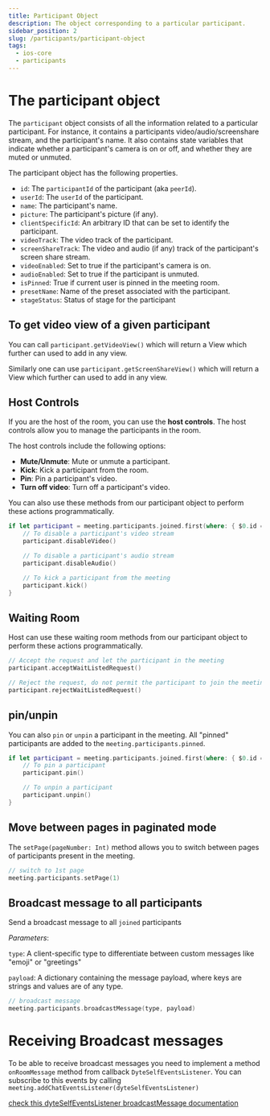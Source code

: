 ```yaml
---
title: Participant Object
description: The object corresponding to a particular participant.
sidebar_position: 2
slug: /participants/participant-object
tags:
  - ios-core
  - participants
---
```


# The participant object

The `participant` object consists of all the information related to a particular participant. For instance, it contains a participants video/audio/screenshare stream, and the participant's name. It also contains state variables that indicate whether a participant's camera is on or off, and whether they are muted or unmuted.

The participant object has the following properties.

- `id`: The `participantId` of the participant (aka `peerId`).
- `userId`: The `userId` of the participant.
- `name`: The participant's name.
- `picture`: The participant's picture (if any).
- `clientSpecificId`: An arbitrary ID that can be set to identify the
  participant.
- `videoTrack`: The video track of the participant.
- `screenShareTrack`: The video and audio (if any) track of the participant's
  screen share stream.
- `videoEnabled`: Set to true if the participant's camera is on.
- `audioEnabled`: Set to true if the participant is unmuted.
- `isPinned`: True if current user is pinned in the meeting room.
- `presetName`: Name of the preset associated with the participant.
- `stageStatus`: Status of stage for the participant

## To get video view of a given participant

You can call `participant.getVideoView()` which will return a View which further
can used to add in any view.

Similarly one can use `participant.getScreenShareView()` which will return a
View which further can used to add in any view.

## Host Controls

If you are the host of the room, you can use the **host controls**. The host controls allow you to manage the participants in the room.

The host controls include the following options:

- **Mute/Unmute**: Mute or unmute a participant.
- **Kick**: Kick a participant from the room.
- **Pin**: Pin a participant's video.
- **Turn off video**: Turn off a participant's video.

You can also use these methods from our participant object to
perform these actions programmatically.

```swift
if let participant = meeting.participants.joined.first(where: { $0.id == participantId }) {
    // To disable a participant's video stream
    participant.disableVideo()

    // To disable a participant's audio stream
    participant.disableAudio()

    // To kick a participant from the meeting
    participant.kick()
}
```

## Waiting Room

Host can use these waiting room methods from our participant object to
perform these actions programmatically.

```swift
// Accept the request and let the participant in the meeting
participant.acceptWaitListedRequest()

// Reject the request, do not permit the participant to join the meeting
participant.rejectWaitListedRequest()
```

## pin/unpin

You can also `pin` or `unpin` a participant in the meeting. All "pinned"
participants are added to the `meeting.participants.pinned`.

```swift
if let participant = meeting.participants.joined.first(where: { $0.id == participantId }) {
    // To pin a participant
    participant.pin()

    // To unpin a participant
    participant.unpin()
}
```

## Move between pages in paginated mode

The `setPage(pageNumber: Int)` method allows you to switch between pages of
participants present in the meeting.

```swift
// switch to 1st page
meeting.participants.setPage(1)
```

## Broadcast message to all participants

Send a broadcast message to all `joined` participants

_Parameters_:

`type`: A client-specific type to differentiate between custom messages like "emoji" or "greetings"

`payload`: A dictionary containing the message payload, where keys are strings and values are of any type.

```swift
// broadcast message
meeting.participants.broadcastMessage(type, payload)
```

# Receiving Broadcast messages

To be able to receive broadcast messages you need to implement a method
`onRoomMessage` method from callback `DyteSelfEventsListener`. You can
subscribe to this events by calling
`meeting.addChatEventsListener(dyteSelfEventsListener)`

[check this dyteSelfEventsListener broadcastMessage documentation](/ios-core/local-user/events#listen-to-broadcast-message-within-the-room)

<head>
  <title>iOS Core The participant object</title>
  <meta
    name="description"
    content="Explore the iOS Core Participant Object and its functionalities for effective integration in your application."
  />
</head>
